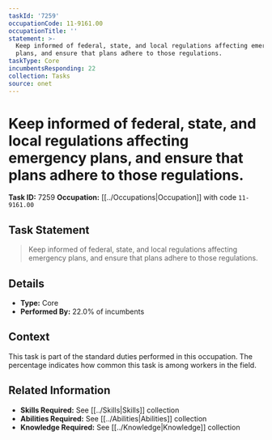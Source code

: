 ```yaml
---
taskId: '7259'
occupationCode: 11-9161.00
occupationTitle: ''
statement: >-
  Keep informed of federal, state, and local regulations affecting emergency
  plans, and ensure that plans adhere to those regulations.
taskType: Core
incumbentsResponding: 22
collection: Tasks
source: onet
---
```

# Keep informed of federal, state, and local regulations affecting emergency plans, and ensure that plans adhere to those regulations.

**Task ID:** 7259
**Occupation:** [[../Occupations|Occupation]] with code `11-9161.00`

## Task Statement

> Keep informed of federal, state, and local regulations affecting emergency plans, and ensure that plans adhere to those regulations.

## Details

- **Type:** Core
- **Performed By:** 22.0% of incumbents

## Context

This task is part of the standard duties performed in this occupation. The percentage indicates how common this task is among workers in the field.

## Related Information

- **Skills Required:** See [[../Skills|Skills]] collection
- **Abilities Required:** See [[../Abilities|Abilities]] collection
- **Knowledge Required:** See [[../Knowledge|Knowledge]] collection
